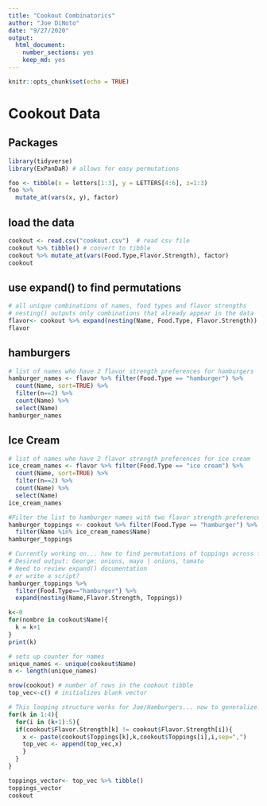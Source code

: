 ```yaml
---
title: "Cookout Combinatorics"
author: "Joe DiNoto"
date: "9/27/2020"
output: 
  html_document: 
    number_sections: yes
    keep_md: yes
---
```


```r
knitr::opts_chunk$set(echo = TRUE)
```

# Cookout Data

## Packages 
```r
library(tidyverse)
library(ExPanDaR) # allows for easy permutations
```

```r
foo <- tibble(x = letters[1:3], y = LETTERS[4:6], z=1:3)
foo %>% 
  mutate_at(vars(x, y), factor)

```


## load the data
```r
cookout <- read.csv("cookout.csv")  # read csv file
cookout %>% tibble() # convert to tibble
cookout %>% mutate_at(vars(Food.Type,Flavor.Strength), factor)
cookout
```

## use expand() to find permutations
```r
# all unique combinations of names, food types and flavor strengths
# nesting() outputs only combinations that already appear in the data
flavor<- cookout %>% expand(nesting(Name, Food.Type, Flavor.Strength))
flavor
```
## hamburgers
```r
# list of names who have 2 flavor strength preferences for hamburgers
hamburger_names <- flavor %>% filter(Food.Type == "hamburger") %>%
  count(Name, sort=TRUE) %>%
  filter(n==2) %>%
  count(Name) %>%
  select(Name)
hamburger_names
```

## Ice Cream

```r
# list of names who have 2 flavor strength preferences for ice cream
ice_cream_names <- flavor %>% filter(Food.Type == "ice cream") %>%
  count(Name, sort=TRUE) %>%
  filter(n==2) %>%
  count(Name) %>%
  select(Name)
ice_cream_names
```


```r
#Filter the list to hamburger names with two flavor strength preferences
hamburger_toppings <- cookout %>% filter(Food.Type == "hamburger") %>%
  filter(Name %in% ice_cream_names$Name)
hamburger_toppings
```
```r
# Currently working on... how to find permutations of toppings across flavor strengths, by name. 
# Desired output: George: onions, mayo | onions, tomato
# Need to review expand() documentation
# or write a script?
hamburger_toppings %>% 
  filter(Food.Type=="hamburger") %>%
  expand(nesting(Name,Flavor.Strength, Toppings))
```

```r
k<-0
for(nombre in cookout$Name){
  k = k+1
}
print(k)
```
```r
# sets up counter for names
unique_names <- unique(cookout$Name)
n <- length(unique_names) 

nrow(cookout) # number of rows in the cookout tibble
top_vec<-c() # initializes blank vector

# This looping structure works for Joe/Hamburgers... now to generalize!
for(k in 1:4){
  for(i in (k+1):5){
  if(cookout$Flavor.Strength[k] != cookout$Flavor.Strength[i]){
    x <- paste(cookout$Toppings[k],k,cookout$Toppings[i],i,sep=",")
    top_vec <- append(top_vec,x)
    }
  }
}

toppings_vector<- top_vec %>% tibble()
toppings_vector
cookout
```

